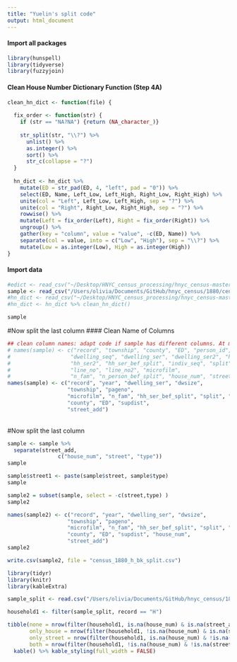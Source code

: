 ```yaml
---
title: "Yuelin's split code"
output: html_document
---
```

#### Import all packages
```r
library(hunspell)
library(tidyverse)
library(fuzzyjoin)
```
#### Clean House Number Dictionary Function (Step 4A)
```r
clean_hn_dict <- function(file) {
  
  fix_order <- function(str) {
    if (str == "NA?NA") {return (NA_character_)}
    
    str_split(str, "\\?") %>% 
      unlist() %>% 
      as.integer() %>%
      sort() %>% 
      str_c(collapse = "?")
  }
  
  hn_dict <- hn_dict %>%
    mutate(ED = str_pad(ED, 4, "left", pad = "0")) %>%
    select(ED, Name, Left_Low, Left_High, Right_Low, Right_High) %>%
    unite(col = "Left", Left_Low, Left_High, sep = "?") %>% 
    unite(col = "Right", Right_Low, Right_High, sep = "?") %>%
    rowwise() %>%
    mutate(Left = fix_order(Left), Right = fix_order(Right)) %>%
    ungroup() %>%
    gather(key = "column", value = "value", -c(ED, Name)) %>% 
    separate(col = value, into = c("Low", "High"), sep = "\\?") %>%
    mutate(Low = as.integer(Low), High = as.integer(High))
}
```
#### Import data
```r
#edict <- read_csv("~/Desktop/HNYC_census_processing/hnyc_census-master/Data/full_bk_dict1880.csv")
sample <- read_csv("/Users/olivia/Documents/GitHub/hnyc_census/1880/census_1880_h_mn_sample100k.csv")
#hn_dict <- read_csv("~/Desktop/HNYC_census_processing/hnyc_census-master/Data/combine_bk1880.csv")
#hn_dict <- hn_dict %>% clean_hn_dict()
```
```r
sample
```
#Now split the last column
#### Clean Name of Columns
```r
## clean column names: adapt code if sample has different columns. At minimum, ensure `record`, `ED` and `street_add` columns exist after cleaning.
# names(sample) <- c("record", "township", "county", "ED", "person_id",
#                   "dwelling_seq", "dwelling_ser", "dwelling_ser2", "hh_seq", "hh_seq_8",
#                   "hh_ser2", "hh_ser_bef_split", "indiv_seq", "split",
#                   "line_no", "line_no2", "microfilm",
#                   "n_fam", "n_person_bef_split", "house_num", "street_add")
names(sample) <- c("record", "year", "dwelling_ser", "dwsize", 
                   "township", "pageno", 
                   "microfilm", "n_fam", "hh_ser_bef_split", "split", "mcd", 
                   "county", "ED", "supdist",
                   "street_add")
```
<br>
#Now split the last column
```r
sample <- sample %>% 
  separate(street_add, 
                c("house_num", "street", "type"))
sample
```
```r
sample$street1 <- paste(sample$street, sample$type)
sample
```
```r
sample2 = subset(sample, select = -c(street,type) )
sample2
```
```r
names(sample2) <- c("record", "year", "dwelling_ser", "dwsize", 
                   "township", "pageno", 
                   "microfilm", "n_fam", "hh_ser_bef_split", "split", "mcd", 
                   "county", "ED", "supdist", "house_num",
                   "street_add")
sample2
```
```r
write.csv(sample2, file = "census_1880_h_bk_split.csv")
```

```r
library(tidyr)
library(knitr)
library(kableExtra)
```
```r
sample_split <- read.csv("/Users/olivia/Documents/GitHub/hnyc_census/1880/Scripts/census_1880_h_bk_split.csv")

household1 <- filter(sample_split, record == "H")

tibble(none = nrow(filter(household1, is.na(house_num) & is.na(street_add))),
       only_house = nrow(filter(household1, !is.na(house_num) & is.na(street_add))),
       only_street = nrow(filter(household1, is.na(house_num) & !is.na(street_add))),
       both = nrow(filter(household1, !is.na(house_num) & !is.na(street_add)))) %>%
  kable() %>% kable_styling(full_width = FALSE)
```


